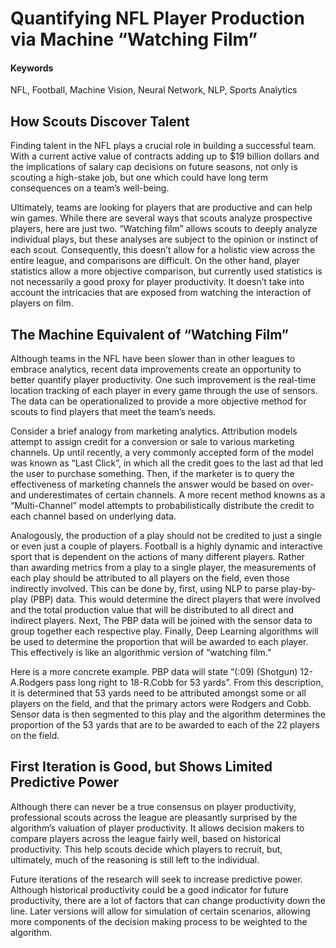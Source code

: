 # Quantifying NFL Player Production via Machine "Watching Film" {#nfl-quantify-productivity}

#### Keywords

NFL, Football, Machine Vision, Neural Network, NLP, Sports Analytics

## How Scouts Discover Talent

Finding talent in the NFL plays a crucial role in building a successful team. With a current active value of contracts adding up to $19 billion dollars and the implications of salary cap decisions on future seasons, not only is scouting a high-stake job, but one which could have long term consequences on a team's well-being.

Ultimately, teams are looking for players that are productive and can help win games. While there are several ways that scouts analyze prospective players, here are just two. "Watching film" allows scouts to deeply analyze individual plays, but these analyses are subject to the opinion or instinct of each scout. Consequently, this doesn't allow for a holistic view across the entire league, and comparisons are difficult. On the other hand, player statistics allow a more objective comparison, but currently used statistics is not necessarily a good proxy for player productivity. It doesn't take into account the intricacies that are exposed from watching the interaction of players on film.

## The Machine Equivalent of "Watching Film"

Although teams in the NFL have been slower than in other leagues to embrace analytics, recent data improvements create an opportunity to better quantify player productivity. One such improvement is the real-time location tracking of each player in every game through the use of sensors. The data can be operationalized to provide a more objective method for scouts to find players that meet the team's needs.

Consider a brief analogy from marketing analytics. Attribution models attempt to assign credit for a conversion or sale to various marketing channels. Up until recently, a very commonly accepted form of the model was known as "Last Click", in which all the credit goes to the last ad that led the user to purchase something. Then, if the marketer is to query the effectiveness of marketing channels the answer would be based on over- and underestimates of certain channels. A more recent method knowns as a "Multi-Channel" model attempts to probabilistically distribute the credit to each channel based on underlying data.

Analogously, the production of a play should not be credited to just a single or even just a couple of players. Football is a highly dynamic and interactive sport that is dependent on the actions of many different players. Rather than awarding metrics from a play to a single player, the measurements of each play should be attributed to all players on the field, even those indirectly involved. This can be done by, first, using NLP to parse play-by-play (PBP) data. This would determine the direct players that were involved and the total production value that will be distributed to all direct and indirect players. Next, The PBP data will be joined with the sensor data to group together each respective play. Finally, Deep Learning algorithms will be used to determine the proportion that will be awarded to each player. This effectively is like an algorithmic version of "watching film."

Here is a more concrete example. PBP data will state "(:09) (Shotgun) 12-A.Rodgers pass long right to 18-R.Cobb for 53 yards". From this description, it is determined that 53 yards need to be attributed amongst some or all players on the field, and that the primary actors were Rodgers and Cobb. Sensor data is then segmented to this play and the algorithm determines the proportion of the 53 yards that are to be awarded to each of the 22 players on the field.

## First Iteration is Good, but Shows Limited Predictive Power

Although there can never be a true consensus on player productivity, professional scouts across the league are pleasantly surprised by the algorithm's valuation of player productivity. It allows decision makers to compare players across the league fairly well, based on historical productivity. This help scouts decide which players to recruit, but, ultimately, much of the reasoning is still left to the individual.

Future iterations of the research will seek to increase predictive power. Although historical productivity could be a good indicator for future productivity, there are a lot of factors that can change productivity down the line. Later versions will allow for simulation of certain scenarios, allowing more components of the decision making process to be weighted to the algorithm.
